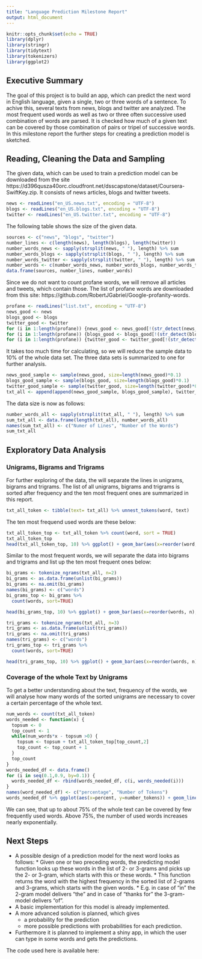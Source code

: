 ```yaml
---
title: "Language Prediction Milestone Report"
output: html_document
---
```


```r
knitr::opts_chunk$set(echo = TRUE)
library(dplyr)
library(stringr)
library(tidytext)
library(tokenizers)
library(ggplot2)
```

## Executive Summary

The goal of this project is to build an app, which can predict the next word in English language, given a single, two or three words of a sentence. 
To achive this, several texts from news, blogs and twitter are analyzed. The most frequent used words as well as two or three often successive used combination of words are parsed. It is checked how much of a given text can be covered by those combination of pairs or tripel of successive words.
In this milestone report the further steps for creating a prediction model is sketched.


## Reading, Cleaning the Data and Sampling

The given data, which can be used to train a prediction model can be downloaded from the site https://d396qusza40orc.cloudfront.net/dsscapstone/dataset/Coursera-SwiftKey.zip. It consists of news articles, blogs and twitter tweets.

```r
news <- readLines("en_US.news.txt", encoding = "UTF-8")
blogs <- readLines("en_US.blogs.txt", encoding = "UTF-8")
twitter <- readLines("en_US.twitter.txt", encoding = "UTF-8")
```

The following table shows the size of the given data.

```r
sources <- c("news", "blogs", "twitter")
number_lines <- c(length(news), length(blogs), length(twitter))
number_words_news <- sapply(strsplit(news, " "), length) %>% sum
number_words_blogs <- sapply(strsplit(blogs, " "), length) %>% sum
number_words_twitter <- sapply(strsplit(twitter, " "), length) %>% sum
number_words <- c(number_words_news, number_words_blogs, number_words_twitter)
data.frame(sources, number_lines, number_words)
```

Since we do not want to count profane words, we will remove all articles and tweets, which contain those. The list of profane words are downloaded from this site: https://github.com/RobertJGabriel/Google-profanity-words.

```r
profane <- readLines("list.txt", encoding = "UTF-8")
news_good <- news
blogs_good <- blogs
twitter_good <- twitter
for (i in 1:length(profane)) {news_good <- news_good[!(str_detect(news_good, profane[i]))]}
for (i in 1:length(profane)) {blogs_good <- blogs_good[!(str_detect(blogs_good, profane[i]))]}
for (i in 1:length(profane)) {twitter_good <- twitter_good[!(str_detect(twitter_good, profane[i]))]}
```

It takes too much time for calculating, so we will reduce the sample data to 10% of the whole data set. The three data sets is summarized to one for further analysis.

```r
news_good_sample <- sample(news_good, size=length(news_good)*0.1)
blogs_good_sample <- sample(blogs_good, size=length(blogs_good)*0.1)
twitter_good_sample <- sample(twitter_good, size=length(twitter_good)*0.1)
txt_all <- append(append(news_good_sample, blogs_good_sample), twitter_good_sample)
```

The data size is now as follows:

```r
number_words_all <- sapply(strsplit(txt_all, " "), length) %>% sum
sum_txt_all <- data.frame(length(txt_all), number_words_all)
names(sum_txt_all) <- c("Numer of Lines", "Number of the Words")
sum_txt_all
```

## Exploratory Data Analysis

### Unigrams, Bigrams and Trigrams

For further exploring of the data, the will separate the lines in unigrams, bigrams and trigrams. The list of all unigrams, bigrams and trigrams is sorted after frequency and the ten most frequent ones are summarized in this report. 


```r
txt_all_token <- tibble(text= txt_all) %>% unnest_tokens(word, text)
```

The ten most frequend used words are these below:

```r
txt_all_token_top <- txt_all_token %>% count(word, sort = TRUE)
txt_all_token_top
head(txt_all_token_top, 10) %>% ggplot() + geom_bar(aes(x=reorder(word, n), y=n), stat = "identity", fill = "blue") + coord_flip() + xlab("words") + ylab("frequency") + ggtitle("The 10 most frequent used Words")
```

Similar to the most frequent words, we will separate the data into bigrams and trigrams and list up the ten most frequent ones below:

```r
bi_grams <- tokenize_ngrams(txt_all, n=2)
bi_grams <- as.data.frame(unlist(bi_grams))
bi_grams <- na.omit(bi_grams)
names(bi_grams) <- c("words")
bi_grams_top <- bi_grams %>% 
  count(words, sort=TRUE) 

head(bi_grams_top, 10) %>% ggplot() + geom_bar(aes(x=reorder(words, n), y=n), stat = "identity", fill = "blue") + coord_flip() + ylab("frequency") + xlab("2-grams") + ggtitle("The 10 most frequent used Bigrams")
```

```r
tri_grams <- tokenize_ngrams(txt_all, n=3)
tri_grams <- as.data.frame(unlist(tri_grams))
tri_grams <- na.omit(tri_grams)
names(tri_grams) <- c("words")
tri_grams_top <- tri_grams %>% 
  count(words, sort=TRUE) 

head(tri_grams_top, 10) %>% ggplot() + geom_bar(aes(x=reorder(words, n), y=n), stat = "identity", fill = "blue") + coord_flip() + ylab("frequency") + xlab("3-grams") + ggtitle("The 10 most frequent used Trigrams")
```

### Coverage of the whole Text by Unigrams

To get a better understanding about the text, frequency of the words, we will analyse how many words of the sorted unigrams are necessary to cover a certain percentage of the whole text.

```r
num_words <- count(txt_all_token)
words_needed <- function(x) {
  topsum <- 0
  top_count <- 1
  while(num_words*x - topsum >0) {
    topsum <- topsum + txt_all_token_top[top_count,2]
    top_count <- top_count + 1
  }
  top_count
}
words_needed_df <- data.frame()
for (i in seq(0.1,0.9, by=0.1)) {
  words_needed_df <- rbind(words_needed_df, c(i, words_needed(i)))
}
names(word_needed_df) <- c("percentage", "Number of Tokens")
words_needed_df %>% ggplot(aes(x=percent, y=number_tokens)) + geom_line(color="red") + ggtitle("Coverage of the whole Text by the most frequently used Words")
```

We can see, that up to about 75% of the whole text can be covered by few frequently used words. Above 75%, the number of used words increases nearly exponentially.


## Next Steps

*    A possible design of a prediction model for the next word looks as follows:
    * Given one or two preceding words, the predicting model function looks up these words in the list of 2- or 3-grams and picks up the 2- or 3-gram, which starts with this or these words.
    * This function returns the word with the highest frequency in the sorted list of 2-grams and 3-grams, which starts with the given words. 
    * E.g. in case of "in" the 2-gram model delivers "the" and in case of "thanks for" the 3-gram-model delivers "of".
*   A basic implementation for this model is already implemented.
*   A more advanced solution is planned, which gives
    *   a probability for the prediction
    *   more possible predictions with probabilities for each prediction.
*   Furthermore it is planned to implement a shiny app, in which the user can type in some words and gets the predictions.

The code used here is available here:
